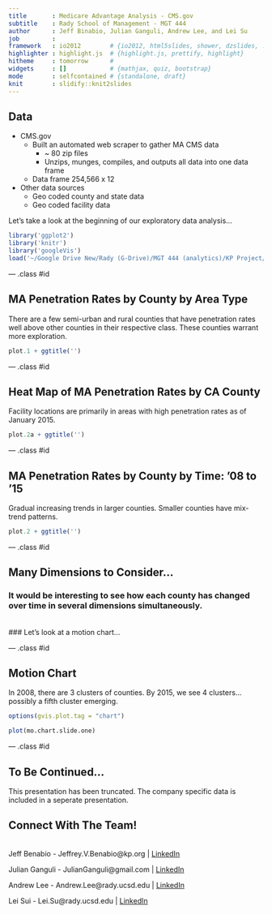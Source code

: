 ```yaml
---
title       : Medicare Advantage Analysis - CMS.gov
subtitle    : Rady School of Management - MGT 444
author      : Jeff Binabio, Julian Ganguli, Andrew Lee, and Lei Su
job         : 
framework   : io2012        # {io2012, html5slides, shower, dzslides, ...}
highlighter : highlight.js  # {highlight.js, prettify, highlight}
hitheme     : tomorrow      # 
widgets     : []            # {mathjax, quiz, bootstrap}
mode        : selfcontained # {standalone, draft}
knit        : slidify::knit2slides
---
```


## Data

- CMS.gov
    + Built an automated web scraper to gather MA CMS data
        + ~ 80 zip files
        + Unzips, munges, compiles, and outputs all data into one data frame
    + Data frame 254,566 x 12

- Other data sources
    + Geo coded county and state data
    + Geo coded facility data
    
Let's take a look at the beginning of our exploratory data analysis...

```r
library('ggplot2')
library('knitr')
library('googleVis')
load('~/Google Drive New/Rady (G-Drive)/MGT 444 (analytics)/KP Project/plots/plots.Rdata')
```

--- .class #id 

## MA Penetration Rates by County by Area Type
There are a few semi-urban and rural counties that have penetration rates well above other counties in their respective class.
These counties warrant more exploration.

```r

plot.1 + ggtitle('')

```

--- .class #id 

## Heat Map of MA Penetration Rates by CA County
Facility locations are primarily in areas with high penetration rates as of January 2015.

```r

plot.2a + ggtitle('')

```

--- .class #id 

## MA Penetration Rates by County by Time: '08 to '15
Gradual increasing trends in larger counties. Smaller counties have mix-trend patterns.

```r

plot.2 + ggtitle('')

```

--- .class #id 

## Many Dimensions to Consider...

### It would be interesting to see how each county has changed over time in several dimensions simultaneously. <br>
<br>
### Let's look at a motion chart... 

--- .class #id 

## Motion Chart
In 2008, there are 3 clusters of counties. By 2015, we see 4 clusters... possibly a fifth cluster emerging.

```r

options(gvis.plot.tag = "chart")

plot(mo.chart.slide.one)

```

--- .class #id

## To Be Continued...

This presentation has been truncated.
The company specific data is included in a seperate presentation.

## Connect With The Team!
<br>
Jeff Benabio - Jeffrey.V.Benabio@kp.org | [LinkedIn](http://www.linkedin.com/in/jeffreybenabiomd/en)

Julian Ganguli - JulianGanguli@gmail.com | [LinkedIn](http://www.linkedin.com/in/julianganguli/en)

Andrew Lee - Andrew.Lee@rady.ucsd.edu | [LinkedIn](http://www.linkedin.com/pub/andrew-lee/32/187/525/en)

Lei Sui - Lei.Su@rady.ucsd.edu | [LinkedIn](http://www.linkedin.com/in/leisu2013/en)


